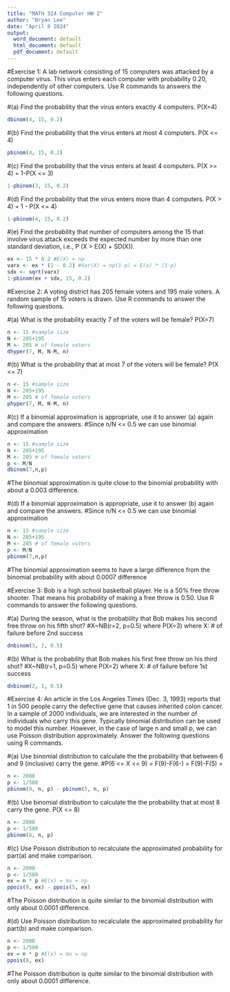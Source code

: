 ---
title: "MATH 324 Computer HW 2"
author: "Bryan Lee"
date: "April 9 2024"
output:
  word_document: default
  html_document: default
  pdf_document: default
---

#Exercise 1: A lab network consisting of 15 computers was attacked by a computer virus. This virus enters each computer with probability 0.20, independently of other computers. Use R commands to answers the following questions.

#(a) Find the probability that the virus enters exactly 4 computers. P(X=4)
```{r}
dbinom(4, 15, 0.2)
```

#(b) Find the probability that the virus enters at most 4 computers. P(X <= 4)
```{r}
pbinom(4, 15, 0.2)
```

#(c) Find the probability that the virus enters at least 4 computers. P(X >= 4) = 1-P(X <= 3)
```{r}
1-pbinom(3, 15, 0.2)
```

#(d) Find the probability that the virus enters more than 4 computers. P(X > 4) = 1 - P(X <= 4)
```{r}
1-pbinom(4, 15, 0.2)
```

#(e) Find the probability that number of computers among the 15 that involve virus attack exceeds the expected number by more than one standard deviation, i.e., P (X > E(X) + SD(X)).
```{r}
ex <- 15 * 0.2 #E(X) = np
varx <- ex * (1 - 0.2) #Var(X) = np(1-p) = E(x) * (1-p)
sdx <- sqrt(varx)
1-pbinom(ex + sdx, 15, 0.2)
```

#Exercise 2: A voting district has 205 female voters and 195 male voters. A random sample of 15 voters is drawn. Use R commands to answer the following questions.

#(a) What is the probability exactly 7 of the voters will be female? P(X=7)
```{r}
n <- 15 #sample size
N <- 205+195
M <- 205 # of female voters
dhyper(7, M, N-M, n)
```

#(b) What is the probability that at most 7 of the voters will be female? P(X <= 7)
```{r}
n <- 15 #sample size
N <- 205+195
M <- 205 # of female voters
phyper(7, M, N-M, n)
```

#(c) If a binomial approximation is appropriate, use it to answer (a) again and compare the answers.
#Since n/N <= 0.5 we can use binomial approximation
```{r}
n <- 15 #sample size
N <- 205+195
M <- 205 # of female voters
p <- M/N
dbinom(7,n,p)
```
#The binomial approximation is quite close to the binomial probability with about a 0.003 difference.

#(d) If a binomial approximation is appropriate, use it to answer (b) again and compare the answers.
#Since n/N <= 0.5 we can use binomial approximation
```{r}
n <- 15 #sample size
N <- 205+195
M <- 205 # of female voters
p <- M/N
pbinom(7,n,p)
```
#The binomial approximation seems to have a large difference from the binomial probability with about 0.0007 difference

#Exercise 3: Bob is a high school basketball player. He is a 50% free throw shooter. That means his probability of making a free throw is 0.50. Use R commands to answer the following questions.

#(a) During the season, what is the probability that Bob makes his second free throw on his fifth shot?
#X~NB(r=2, p=0.5) where P(X=3) where X: # of failure before 2nd success
```{r}
dnbinom(3, 2, 0.5)
```

#(b) What is the probability that Bob makes his first free throw on his third shot?
#X~NB(r=1, p=0.5) where P(X=2) where X: # of failure before 1st success
```{r}
dnbinom(2, 1, 0.5)
```

#Exercise 4: An article in the Los Angeles Times (Dec. 3, 1993) reports that 1 in 500 people carry the defective gene that causes inherited colon cancer. In a sample of 2000 individuals, we are interested in the number of individuals who carry this gene. Typically binomial distribution can be used to model this number. However, in the case of large n and small p, we can use Poisson distribution approximately. Answer the following questions using R commands.

#(a) Use binomial distribution to calculate the the probability that between 6 and 9 (inclusive) carry the gene.
#P(6 <= X <= 9) = F(9)-F(6-) = F(9)-F(5) = 
```{r}
n <- 2000
p <- 1/500
pbinom(9, n, p) - pbinom(5, n, p)
```

#(b) Use binomial distribution to calculate the the probability that at most 8 carry the gene. P(X <= 8)
```{r}
n <- 2000
p <- 1/500
pbinom(8, n, p)
```

#(c) Use Poisson distribution to recalculate the approximated probability for part(a) and make comparison.
```{r}
n <- 2000
p <- 1/500
ex = n * p #E(x) = mu = np
ppois(9, ex) - ppois(5, ex)
```
#The Poisson distribution is quite similar to the binomial distribution with only about 0.0001 difference.

#(d) Use Poisson distribution to recalculate the approximated probability for part(b) and make comparison.
```{r}
n <- 2000
p <- 1/500
ex = n * p #E(x) = mu = np
ppois(8, ex)
```
#The Poisson distribution is quite similar to the binomial distribution with only about 0.0001 difference.